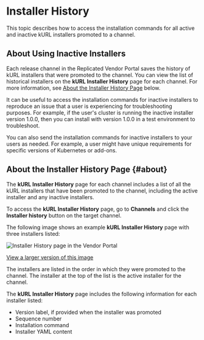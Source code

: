 
# Installer History

<KurlAvailability/>

This topic describes how to access the installation commands for all active and inactive kURL installers promoted to a channel. 

## About Using Inactive Installers

Each release channel in the Replicated Vendor Portal saves the history of kURL installers that were promoted to the channel. You can view the list of historical installers on the **kURL Installer History** page for each channel. For more information, see [About the Installer History Page](#about) below.

It can be useful to access the installation commands for inactive installers to reproduce an issue that a user is experiencing for troubleshooting purposes. For example, if the user's cluster is running the inactive installer version 1.0.0, then you can install with version 1.0.0 in a test environment to troubleshoot.

You can also send the installation commands for inactive installers to your users as needed. For example, a user might have unique requirements for specific versions of Kubernetes or add-ons.

## About the Installer History Page {#about}

The **kURL Installer History** page for each channel includes a list of all the kURL installers that have been promoted to the channel, including the active installer and any inactive installers.

To access the **kURL Installer History** page, go to **Channels** and click the **Installer history** button on the target channel.

The following image shows an example **kURL Installer History** page with three installers listed:

![Installer History page in the Vendor Portal](/images/installer-history-page.png)

[View a larger version of this image](/images/installer-history-page.png)

The installers are listed in the order in which they were promoted to the channel. The installer at the top of the list is the active installer for the channel.  

The **kURL Installer History** page includes the following information for each installer listed:

* Version label, if provided when the installer was promoted
* Sequence number
* Installation command
* Installer YAML content